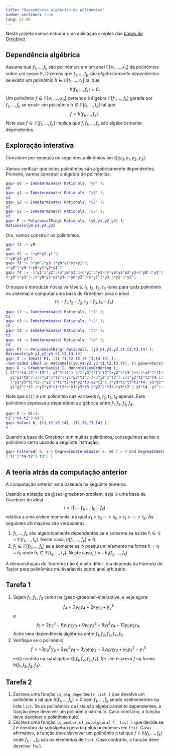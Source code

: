 ```yaml
---
title: "Dependência algébrica de polinômios"
number-sections: true
lang: pt-BR
---
```


Neste projeto vamos estudar uma aplicação simples das [bases de Groebner](https://en.wikipedia.org/wiki/Gr%C3%B6bner_basis).

## Dependência algêbrica {#sec-groebner-problem}

:::{.problem} 
Assuma que $f_1,\ldots,f_k$ são polinômios em um anel $\mathbb F[x_1,\ldots,x_n]$ de polinômios sobre um corpo $\mathbb F$. Dizemos que $f_1,\ldots,f_k$ são *algebricamente dependentes* se existir um polinômio $h\in\mathbb F[t_1,\ldots,t_k]$ tal que 
$$
h(f_1,\ldots,f_k)=0.
$$
Um polinômio $f\in\mathbb F[x_1,\ldots,x_n]$ pertence à álgebra $\mathbb F[f_1,\ldots,f_k]$ gerada por $f_1,\ldots,f_k$ se existir um polinômio $h\in\mathbb F[t_1,\ldots,t_k]$ tal que 
$$
f=h(f_1,\ldots,f_k).
$$
Note que $f\in\mathbb F[f_1,\ldots,f_k]$ implica que $f,f_1,\ldots,f_k$ são algebricamente dependentes. 
:::

## Exploração interativa {#sec-groebner-interactive}

:::{.subexample}
Considere por exemplo os seguintes polinômios em $\mathbb Q[y_0,y_1,y_2,y_3]$:
\begin{align*}
f_1&=y_0;\\
f_2&=2y_0y_2-y_1^2;\\ 
f_3&=3y_0^2y_3-3y_0y_1y_2+y_1^3\\
f_4&=-3y_1^2y_2^2+8y_0y_2^3+6y_1^3y_3-18y_0y_1y_2y_3+9y_0^2y_3^2.
\end{align*}

Vamos verificar que estes polinômios são algebricamente dependentes. Primeiro, vamos construir a álgebra de polinômios.
```matlab
gap> y0 := Indeterminate( Rationals, "y0" );
y0
gap> y1 := Indeterminate( Rationals, "y1" );
y1
gap> y2 := Indeterminate( Rationals, "y2" );
y2
gap> y3 := Indeterminate( Rationals, "y3" );
y3
gap> P := PolynomialRing( Rationals, [y0,y1,y2,y3] );
Rationals[y0,y1,y2,y3]
```

Ora, vamos construir os polinômios.
```matlab
gap> f1 := y0;
y0
gap> f2 := 2*y0*y2-y1^2;
2*y0*y2-y1^2
gap> f3 := 3*y0^2*y3-3*y0*y1*y2+y1^3;
3*y0^2*y3-3*y0*y1*y2+y1^3
gap> f4 := -3*y1^2*y2^2+8*y0*y2^3+6*y1^3*y3-18*y0*y1*y2*y3+9*y0^2*y3^2;
9*y0^2*y3^2-18*y0*y1*y2*y3+8*y0*y2^3+6*y1^3*y3-3*y1^2*y2^2
```

O truque é introduzir novas variáveis, $t_1$, $t_2$, $t_3$, $t_4$ (uma para cada polinômio no sistema) e computar uma base de Groebner para o ideal 
$$
(t_1-f_1,t_2-f_2,t_3-f_3,t_4-f_4).
$$
```matlab
gap> t1 := Indeterminate( Rationals, "t1" );
t1
gap> t2 := Indeterminate( Rationals, "t2" );
t2
gap> t3 := Indeterminate( Rationals, "t3" );
t3
gap> t4 := Indeterminate( Rationals, "t4" );
t4
gap> P1 := PolynomialRing( Rationals, [y0,y1,y2,y3,t1,t2,t3,t4] );
Rationals[y0,y1,y2,y3,t1,t2,t3,t4]
gap> I := Ideal( P1, [t1-f1,t2-f2,t3-f3,t4-f4] );
<two-sided ideal in Rationals[y0,y1,y2,y3,t1,t2,t3,t4], (4 generators)>
gap> G := GroebnerBasis( I, MonomialLexOrdering );
[ t1^2*t4-t2^3-t3^2, y2^3*t2^3-9/2*y3^2*t1*t2^3+y2^3*t3^2+3/2*y2^2*t1*t2*t4-9/2*y3^2*t1*t3^2+3*y3*t1*t3*t4-1/2*t1*t4^2, y2^3*t1-9/2*y3^2*t1^2+3/2*y2^2*t2+3*y3*t3-1/2*t4, 
  y1*y3*t2^3-2/3*y2^2*t2^3+y1*y3*t3^2-2/3*y2^2*t3^2-1/3*y2*t1*t2*t4-1/3*y1*t3*t4+1/3*t2^2*t4, y1*y3*t1^2-2/3*y2^2*t1^2-1/3*y2*t1*t2-1/3*y1*t3+1/3*t2^2, 
  3*y1*y3*t1*t2-2*y2^2*t1*t2+y1*y2*t3-y2*t2^2-3*y3*t1*t3+t1*t4, y1*y2*t2^2-3*y1*y3*t1*t3+2*y2^2*t1*t3-3*y3*t1*t2^2+y1*t1*t4+y2*t2*t3, y1*y2*t1-3*y3*t1^2+y1*t2+t3, 
  y1*y2^2*t2-3*y2*y3*t1*t2+3*y1*y3*t3-2*y2^2*t3+3*y3*t2^2-y1*t4, y1^2-2*y2*t1+t2, y0-t1 ]
```

Note que `G[1]` é um polinômio nas variáveis $t_1,t_2,t_3,t_4$ apenas. Este polinômio expressa a dependência algébrica entre $f_1,f_2,f_3,f_4$. 
```matlab
gap> h := G[1];
t1^2*t4-t2^3-t3^2
gap> Value( h, [t1,t2,t3,t4], [f1,f2,f3,f4] );
0
```

Quando a base de Groebner tem muitos polinômios, conseguimos achar o polinômio certo usando a seguinte instrução:
```matlab
gap> Filtered( G, x-> DegreeIndeterminate( x, y0 ) = 0 and DegreeIndeterminate( x, y1 ) = 0 and DegreeIndeterminate( x, y2 ) = 0 and DegreeIndeterminate( x, y3 ) = 0 );
[ t1^2*t4-t2^3-t3^2 ]
```
:::

## A teoria atrás da computação anterior

A computação anterior está baseada na seguinte teorema.

:::{#thm-greobner}
Usando a notação da @sec-groebner-problem, seja $\mathcal G$ uma base de Groebner do ideal 
$$
I=(t_1-f_1,\ldots,t_k-f_k)
$$
relativa a uma ordem monomial na qual $x_1>x_2\cdots>x_n>t_1>\cdots>t_k$. As seguintes afirmações são verdadeiras. 

1. $f_1,\ldots,f_k$ são algebricamente dependentes se e somente se existe $h\in\mathcal G\cap \mathbb F[t_1,\ldots,t_k]$. Neste caso, $h(f_1,\ldots,f_k)=0$.  
2. $f_1\in\mathbb F[f_2,\ldots,f_k]$ se e somente se $\mathcal G$ possui um elemento na forma $h=t_1+h_1$ onde $h_1\in \mathbb F[t_2,\ldots,t_k]$. Neste caso, $f=-h_1(f_2,\ldots,f_k)$. 
:::

A demonstração do Teorema não é muito difícil, ela dependa da Fórmula de Taylor para polinômios multivariáveis sobre anel arbitrário.

## Tarefa 1

:::{.subproblem}
1. Sejam $f_1$, $f_2$, $f_3$ como na @sec-groebner-interactive, e seja agora 
$$
f_4=2y_0y_4-2y_1y_3+y_2^2
$$
e 
$$
f_5=2y_2^3-6y_1y_2y_3+9y_0y_3^2+6y_1^2y_4-12y_0y_2y_4.
$$
Ache uma dependência algébrica entre $f_1,f_2,f_3,f_4,f_5$. 
2. Verifique se o polinômio 
$$
f=-3y_0^2y_3+2y_0^2y_4+3y_0y_1y_2-2y_0y_1y_3+y_0y_2^2-y_1^3
$$
está contido na subálgebra $\mathbb Q[f_1,f_2,f_3,f_4]$. Se sim escreva $f$ na forma $h(f_1,f_2,f_3,f_4)$. 
:::

## Tarefa 2


:::{.subproblem}
1. Escreva uma função `is_alg_dependent( list )` que devolve um polinômio `h` tal que $h(f_1,\ldots,f_k)=0$ com $f_1,\ldots,f_k$ sendo oselmenentos na lista `list`. Se os polinômios da lista são algebricamente dependentes, a função deve devolver um polinômio não nulo. Caso contrário, a função deve devolver o polinômio nulo.
2. Escreva uma função `is_member_of_subalgebra( f, list )` que decide se $f$ é membro da subálgebra gerada pelos polinômios em `list`. Caso afirmativo, a função deve devolver um polinômio $h$ tal que $f=h(f_1,\ldots,f_k)$ onde $f_1,\ldots,f_k$ são os elementos de `list`. Caso contrário, a função deve devolver `fail`. 
:::